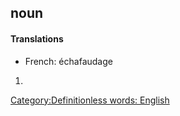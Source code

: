 ==noun==
====Translations====
*French: échafaudage
#{{stub}} [[Category:Definitionless words: English]]